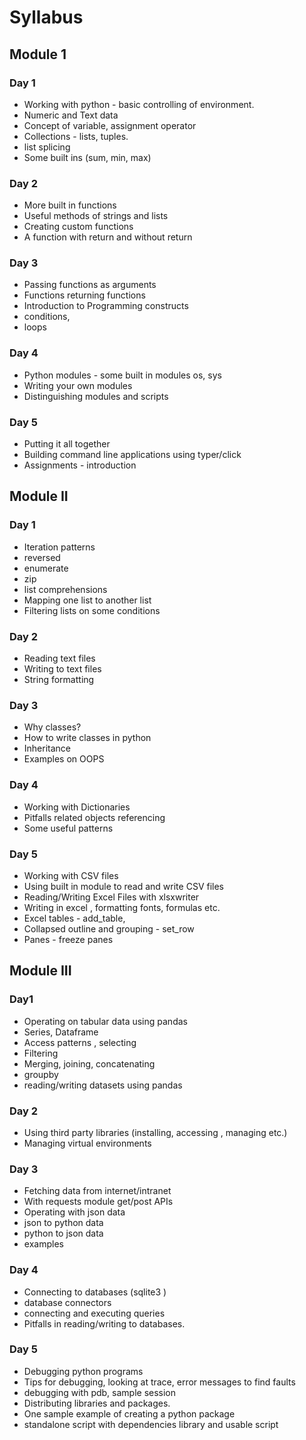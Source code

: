 # Syllabus

## Module 1

### Day 1 
 - Working with python - basic controlling of environment.
 - Numeric and Text data
 - Concept of variable, assignment operator
 - Collections - lists, tuples.
 - list splicing
 - Some built ins (sum, min, max)

### Day 2 
 - More built in functions
 - Useful methods of strings and lists
 - Creating custom functions
 - A function with return and without return
 
### Day 3 
 - Passing functions as arguments
 - Functions returning functions
 - Introduction to Programming constructs
 - conditions,
 - loops

### Day 4 
 - Python modules - some built in modules os, sys
 - Writing your own modules
 - Distinguishing modules and scripts
 
### Day 5
 - Putting it all together
 - Building command line applications using typer/click
 - Assignments - introduction

## Module II

### Day 1
 - Iteration patterns
 - reversed
 - enumerate
 - zip
 - list comprehensions
 - Mapping one list to another list
 - Filtering lists on some conditions

### Day 2
 - Reading text files
 - Writing to text files
 - String formatting

### Day 3
 - Why classes?
 - How to write classes in python
 - Inheritance
 - Examples on OOPS
 
### Day 4
 - Working with Dictionaries
 - Pitfalls related objects referencing
 - Some useful patterns
 
### Day 5
 - Working with CSV files
 - Using built in module to read and write CSV files
 - Reading/Writing Excel Files with xlsxwriter
 - Writing in excel , formatting fonts, formulas etc.
 - Excel tables - add_table,
 - Collapsed outline and grouping - set_row
 - Panes - freeze panes

## Module III

### Day1
 - Operating on tabular data using pandas
 - Series, Dataframe
 - Access patterns , selecting
 - Filtering
 - Merging, joining, concatenating
 - groupby
 - reading/writing datasets using pandas

### Day 2
 - Using third party libraries (installing, accessing , managing etc.)
 - Managing virtual environments
 
### Day 3
 - Fetching data from internet/intranet
 - With requests module get/post APIs
 - Operating with json data
 - json to python data
 - python to json data
 - examples
 
### Day 4
 - Connecting to databases (sqlite3 )
 - database connectors
 - connecting and executing queries
 - Pitfalls in reading/writing to databases.
 
### Day 5
 - Debugging python programs
 - Tips for debugging, looking at trace, error messages to find faults
 - debugging with pdb, sample session
 - Distributing libraries and packages.
 - One sample example of creating a python package
 - standalone script with dependencies library and usable script